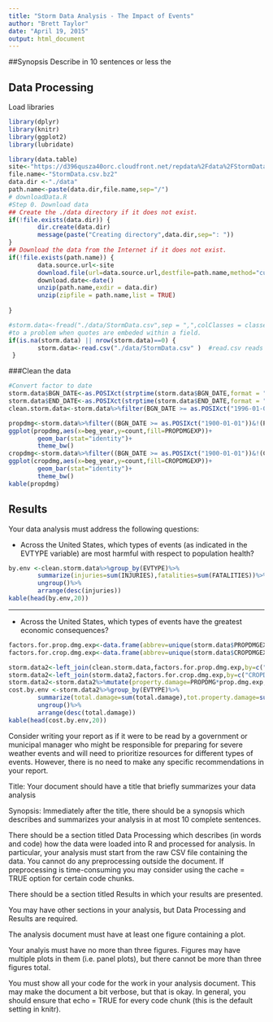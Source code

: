 ```yaml
---
title: "Storm Data Analysis - The Impact of Events"
author: "Brett Taylor"
date: "April 19, 2015"
output: html_document
---
```


  
##Synopsis
Describe in 10 sentences or less the 

## Data Processing
Load libraries
```r
library(dplyr)
library(knitr)
library(ggplot2)
library(lubridate)
```

```r
library(data.table)
site<-"https://d396qusza40orc.cloudfront.net/repdata%2Fdata%2FStormData.csv.bz2"
file.name<-"StormData.csv.bz2"
data.dir <-"./data"
path.name<-paste(data.dir,file.name,sep="/")
# downloadData.R
#Step 0. Download data
## Create the ./data directory if it does not exist.
if(!file.exists(data.dir)) {
        dir.create(data.dir) 
        message(paste("Creating directory",data.dir,sep=": "))
}
## Download the data from the Internet if it does not exist.
if(!file.exists(path.name)) {
        data.source.url<-site
        download.file(url=data.source.url,destfile=path.name,method="curl")
        download.date<-date()
        unzip(path.name,exdir = data.dir)
        unzip(zipfile = path.name,list = TRUE)
        
} 

#storm.data<-fread("./data/StormData.csv",sep = ",",colClasses = classes,)  #fread fails to read the csv file.  It looks to be due
#to a problem when quotes are embeded within a field.
if(is.na(storm.data) || nrow(storm.data)==0) {
        storm.data<-read.csv("./data/StormData.csv" )  #read.csv reads the data appropriately, and is very slow compared to fread.
 }
```

###Clean the data
```r

#Convert factor to date
storm.data$BGN_DATE<-as.POSIXct(strptime(storm.data$BGN_DATE,format = "%m/%d/%Y"))
storm.data$END_DATE<-as.POSIXct(strptime(storm.data$END_DATE,format = "%m/%d/%Y"))
clean.storm.data<-storm.data%>%filter(BGN_DATE >= as.POSIXct("1996-01-01"))
```

```r


propdmg<-storm.data%>%filter((BGN_DATE >= as.POSIXct("1900-01-01"))&!(PROPDMGEXP %in% c("K","M","B","")))%>%mutate(beg_year=year(BGN_DATE))%>%group_by(beg_year,PROPDMGEXP)%>%summarize(count=n())%>%ungroup() 
ggplot(propdmg,aes(x=beg_year,y=count,fill=PROPDMGEXP))+
        geom_bar(stat="identity")+
        theme_bw()
cropdmg<-storm.data%>%filter((BGN_DATE >= as.POSIXct("1900-01-01"))&!(CROPDMGEXP %in% c("K","M","B","")))%>%mutate(beg_year=year(BGN_DATE))%>%group_by(beg_year,CROPDMGEXP)%>%summarize(count=n())%>%ungroup() 
ggplot(cropdmg,aes(x=beg_year,y=count,fill=CROPDMGEXP))+
        geom_bar(stat="identity")+
        theme_bw()
kable(propdmg)
```

## Results
Your data analysis must address the following questions:

* Across the United States, which types of events (as indicated in the EVTYPE variable) are most harmful with respect to population health?   

```r

by.env <-clean.storm.data%>%group_by(EVTYPE)%>%
        summarize(injuries=sum(INJURIES),fatalities=sum(FATALITIES))%>%
        ungroup()%>%
        arrange(desc(injuries))
kable(head(by.env,20))
```

*******

* Across the United States, which types of events have the greatest economic consequences?    

```r

factors.for.prop.dmg.exp<-data.frame(abbrev=unique(storm.data$PROPDMGEXP),prop.dmg.exp=c(c(1e3,1e6,0,1e9),rep(0,15))) 
factors.for.crop.dmg.exp<-data.frame(abbrev=unique(storm.data$CROPDMGEXP),crop.dmg.exp=c(c(1e6,1e3,0,1e9),rep(0,5))) 

storm.data2<-left_join(clean.storm.data,factors.for.prop.dmg.exp,by=c("PROPDMGEXP"="abbrev")) 
storm.data2<-left_join(storm.data2,factors.for.crop.dmg.exp,by=c("CROPDMGEXP"="abbrev")) 
storm.data2<-storm.data2%>%mutate(property.damage=PROPDMG*prop.dmg.exp,crop.damage=CROPDMG*crop.dmg.exp,total.damage=property.damage+crop.damage)
cost.by.env <-storm.data2%>%group_by(EVTYPE)%>%
        summarize(total.damage=sum(total.damage),tot.property.damage=sum(property.damage),tot.crop.damage=sum(crop.damage))%>%
        ungroup()%>%
        arrange(desc(total.damage))
kable(head(cost.by.env,20))
```


Consider writing your report as if it were to be read by a government or municipal manager who might be responsible for preparing for severe weather events and will need to prioritize resources for different types of events. However, there is no need to make any specific recommendations in your report.

Title: Your document should have a title that briefly summarizes your data analysis

Synopsis: Immediately after the title, there should be a synopsis which describes and summarizes your analysis in at most 10 complete sentences.

There should be a section titled Data Processing which describes (in words and code) how the data were loaded into R and processed for analysis. In particular, your analysis must start from the raw CSV file containing the data. You cannot do any preprocessing outside the document. If preprocessing is time-consuming you may consider using the cache = TRUE option for certain code chunks.

There should be a section titled Results in which your results are presented.

You may have other sections in your analysis, but Data Processing and Results are required.

The analysis document must have at least one figure containing a plot.

Your analyis must have no more than three figures. Figures may have multiple plots in them (i.e. panel plots), but there cannot be more than three figures total.

You must show all your code for the work in your analysis document. This may make the document a bit verbose, but that is okay. In general, you should ensure that echo = TRUE for every code chunk (this is the default setting in knitr).

